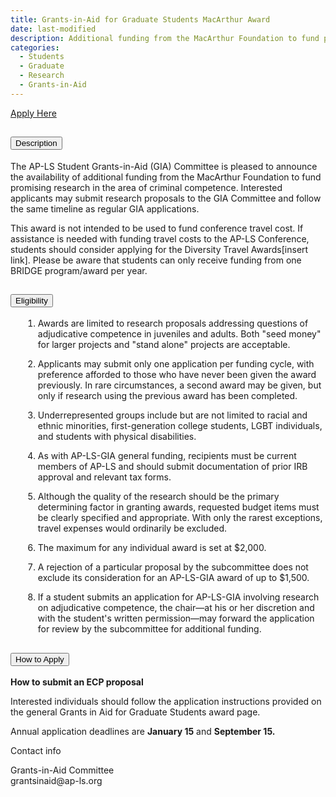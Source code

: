 ```yaml
---
title: Grants-in-Aid for Graduate Students MacArthur Award
date: last-modified
description: Additional funding from the MacArthur Foundation to fund promising research in the area of criminal competence.
categories: 
  - Students
  - Graduate 
  - Research
  - Grants-in-Aid
---
```


<a class="btn btn-primary btn-lg" href="https://awards.ap-ls.org/default.asp" role="button">Apply Here</a>

```{=html}
  <!-- Description info -->

<div class="accordion" id="accordionExample">
  <div class="accordion-item">
    <h2 class="accordion-header" id="headingOne">
      <button class="accordion-button" type="button" data-bs-toggle="collapse" data-bs-target="#collapseOne" aria-expanded="true" aria-controls="collapseOne">
        Description
      </button>
    </h2>
    <div id="collapseOne" class="accordion-collapse collapse show" aria-labelledby="headingOne" data-bs-parent="#accordionExample" style="">
      <div class="accordion-body">
        <p>The AP-LS Student Grants-in-Aid (GIA) Committee is pleased to announce the availability of additional funding from the MacArthur Foundation to fund promising research in the area of criminal competence. Interested applicants may submit research proposals to the GIA Committee and follow the same timeline as regular GIA applications.</p>
<p> This award is not intended to be used to fund conference travel cost. If assistance is needed with funding travel costs to the AP-LS Conference, students should consider applying for the Diversity Travel Awards[insert link]. Please be aware that students can only receive funding from one BRIDGE program/award per year.</p>
      </div>
    </div>
  </div>
  
    <!-- Eligibility info -->

  <div class="accordion-item">
    <h2 class="accordion-header" id="headingTwo">
      <button class="accordion-button collapsed" type="button" data-bs-toggle="collapse" data-bs-target="#collapseTwo" aria-expanded="false" aria-controls="collapseTwo">
        Eligibility
      </button>
    </h2>
    <div id="collapseTwo" class="accordion-collapse collapse" aria-labelledby="headingTwo" data-bs-parent="#accordionExample" style="">
      <div class="accordion-body">
      <ol style="margin-left: 20px;">
      <li><p>Awards are limited to research proposals addressing questions of adjudicative competence in juveniles and adults. Both "seed money" for larger projects and "stand alone" projects are acceptable.
 </p></li>
      <li><p>Applicants may submit only one application per funding cycle, with preference afforded to those who have never been given the award previously. In rare circumstances, a second award may be given, but only if research using the previous award has been completed.
 </p></li>
      
      <li><p>Underrepresented groups include but are not limited to racial and ethnic minorities, first-generation college students, LGBT individuals, and students with physical disabilities.</p></li> 
      
      <li><p>As with AP-LS-GIA general funding, recipients must be current members of AP-LS and should submit documentation of prior IRB approval and relevant tax forms. </p></li>
      
      <li><p>Although the quality of the research should be the primary determining factor in granting awards, requested budget items must be clearly specified and appropriate. With only the rarest exceptions, travel expenses would ordinarily be excluded.</p></li> 
      
     <li><p> The maximum for any individual award is set at $2,000. </p></li>
      
      <li><p>A rejection of a particular proposal by the subcommittee does not exclude its consideration for an AP-LS-GIA award of up to $1,500.
      
      <li><p> If a student submits an application for AP-LS-GIA involving research on adjudicative competence, the chair—at his or her discretion and with the student's written permission—may forward the application for review by the subcommittee for additional funding. </li></p>
 </ol>
 </div>
    </div>
  </div>
  
    <!-- How to apply -->

  <div class="accordion-item">
    <h2 class="accordion-header" id="headingThree">
      <button class="accordion-button collapsed" type="button" data-bs-toggle="collapse" data-bs-target="#collapseThree" aria-expanded="false" aria-controls="collapseThree">
        How to Apply
      </button>
    </h2>
    <div id="collapseThree" class="accordion-collapse collapse" aria-labelledby="headingThree" data-bs-parent="#accordionExample" style="">
      <div class="accordion-body">
        <p><strong>How to submit an ECP proposal</p></strong>
    <p>Interested individuals should follow the application instructions provided on the general Grants in Aid for Graduate Students award page.</p>
    <p> Annual application deadlines are <strong>January 15</strong> and <strong>September 15.</strong></p>
                    </div>
      </div>
    </div>
  </div>
```

```{=html}
<div class="card text-primary bg-secondary mb-3" style="max-width: 20rem;">
<div class="card-header">Contact info</div>
  <div class="card-body">
    <p class="card-text">Grants-in-Aid Committee<br>grantsinaid@ap-ls.org</p>
  </div>
</div>
```